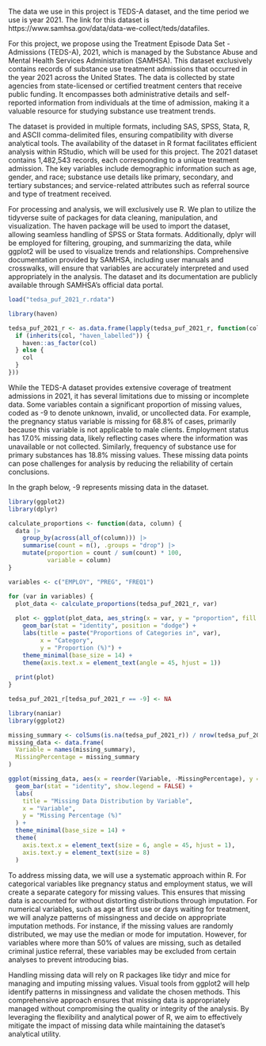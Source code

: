 The data we use in this project is TEDS-A dataset, and the time period we use is year 2021. The link for this dataset is https://www.samhsa.gov/data/data-we-collect/teds/datafiles. 

For this project, we propose using the Treatment Episode Data Set - Admissions (TEDS-A), 2021, which is managed by the Substance Abuse and Mental Health Services Administration (SAMHSA). This dataset exclusively contains records of substance use treatment admissions that occurred in the year 2021 across the United States. The data is collected by state agencies from state-licensed or certified treatment centers that receive public funding. It encompasses both administrative details and self-reported information from individuals at the time of admission, making it a valuable resource for studying substance use treatment trends.

The dataset is provided in multiple formats, including SAS, SPSS, Stata, R, and ASCII comma-delimited files, ensuring compatibility with diverse analytical tools. The availability of the dataset in R format facilitates efficient analysis within RStudio, which will be used for this project. The 2021 dataset contains 1,482,543 records, each corresponding to a unique treatment admission. The key variables include demographic information such as age, gender, and race; substance use details like primary, secondary, and tertiary substances; and service-related attributes such as referral source and type of treatment received.

For processing and analysis, we will exclusively use R. We plan to utilize the tidyverse suite of packages for data cleaning, manipulation, and visualization. The haven package will be used to import the dataset, allowing seamless handling of SPSS or Stata formats. Additionally, dplyr will be employed for filtering, grouping, and summarizing the data, while ggplot2 will be used to visualize trends and relationships. Comprehensive documentation provided by SAMHSA, including user manuals and crosswalks, will ensure that variables are accurately interpreted and used appropriately in the analysis. The dataset and its documentation are publicly available through SAMHSA’s official data portal.

```r
load("tedsa_puf_2021_r.rdata")
```

```r
library(haven)

tedsa_puf_2021_r <- as.data.frame(lapply(tedsa_puf_2021_r, function(col) {
  if (inherits(col, "haven_labelled")) {
    haven::as_factor(col)  
  } else {
    col
  }
}))
```

While the TEDS-A dataset provides extensive coverage of treatment admissions in 2021, it has several limitations due to missing or incomplete data. Some variables contain a significant proportion of missing values, coded as -9 to denote unknown, invalid, or uncollected data. For example, the pregnancy status variable is missing for 68.8% of cases, primarily because this variable is not applicable to male clients. Employment status has 17.0% missing data, likely reflecting cases where the information was unavailable or not collected. Similarly, frequency of substance use for primary substances has 18.8% missing values. These missing data points can pose challenges for analysis by reducing the reliability of certain conclusions.

In the graph below, -9 represents missing data in the dataset.
```r
library(ggplot2)
library(dplyr)

calculate_proportions <- function(data, column) {
  data |>
    group_by(across(all_of(column))) |>
    summarise(count = n(), .groups = "drop") |>
    mutate(proportion = count / sum(count) * 100,
           variable = column)
}

variables <- c("EMPLOY", "PREG", "FREQ1")

for (var in variables) {
  plot_data <- calculate_proportions(tedsa_puf_2021_r, var)
  
  plot <- ggplot(plot_data, aes_string(x = var, y = "proportion", fill = var)) +
    geom_bar(stat = "identity", position = "dodge") +
    labs(title = paste("Proportions of Categories in", var), 
         x = "Category", 
         y = "Proportion (%)") +
    theme_minimal(base_size = 14) +
    theme(axis.text.x = element_text(angle = 45, hjust = 1))
  
  print(plot)
}
```

```r
tedsa_puf_2021_r[tedsa_puf_2021_r == -9] <- NA
```
```r
library(naniar)
library(ggplot2)

missing_summary <- colSums(is.na(tedsa_puf_2021_r)) / nrow(tedsa_puf_2021_r) * 100
missing_data <- data.frame(
  Variable = names(missing_summary),
  MissingPercentage = missing_summary
)

ggplot(missing_data, aes(x = reorder(Variable, -MissingPercentage), y = MissingPercentage, fill = Variable)) +
  geom_bar(stat = "identity", show.legend = FALSE) +
  labs(
    title = "Missing Data Distribution by Variable",
    x = "Variable",
    y = "Missing Percentage (%)"
  ) +
  theme_minimal(base_size = 14) +
  theme(
    axis.text.x = element_text(size = 6, angle = 45, hjust = 1), 
    axis.text.y = element_text(size = 8) 
  )
```

To address missing data, we will use a systematic approach within R. For categorical variables like pregnancy status and employment status, we will create a separate category for missing values. This ensures that missing data is accounted for without distorting distributions through imputation. For numerical variables, such as age at first use or days waiting for treatment, we will analyze patterns of missingness and decide on appropriate imputation methods. For instance, if the missing values are randomly distributed, we may use the median or mode for imputation. However, for variables where more than 50% of values are missing, such as detailed criminal justice referral, these variables may be excluded from certain analyses to prevent introducing bias.

Handling missing data will rely on R packages like tidyr and mice for managing and imputing missing values. Visual tools from ggplot2 will help identify patterns in missingness and validate the chosen methods. This comprehensive approach ensures that missing data is appropriately managed without compromising the quality or integrity of the analysis. By leveraging the flexibility and analytical power of R, we aim to effectively mitigate the impact of missing data while maintaining the dataset’s analytical utility.